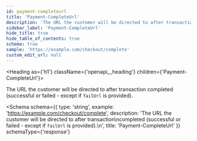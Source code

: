 ```yaml
---
id: payment-completeurl
title: 'Payment-CompleteUrl'
description: 'The URL the customer will be directed to after transaction'
sidebar_label: 'Payment-CompleteUrl'
hide_title: true
hide_table_of_contents: true
schema: true
sample: 'https://example.com/checkout/complete'
custom_edit_url: null
---
```



<Heading as={'h1'} className={'openapi__heading'} children={'Payment-CompleteUrl'}></Heading>

The URL the customer will be directed to after transaction
completed (successful or failed - except if `failUrl` is provided).

<Schema
  schema={{
    type: 'string',
    example: 'https://example.com/checkout/complete',
    description:
      'The URL the customer will be directed to after transaction\ncompleted (successful or failed - except if `failUrl` is provided).\n',
    title: 'Payment-CompleteUrl'
  }}
  schemaType={'response'}
></Schema>
